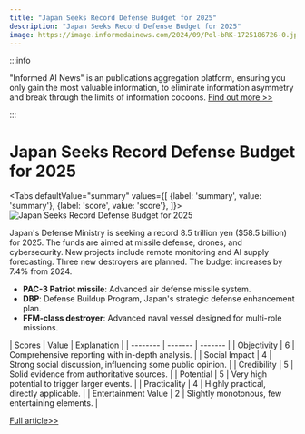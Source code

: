 ```yaml
---
title: "Japan Seeks Record Defense Budget for 2025"
description: "Japan Seeks Record Defense Budget for 2025"
image: https://image.informedainews.com/2024/09/Pol-bRK-1725186726-0.jpg
---
```



:::info

"Informed AI News" is an publications aggregation platform, ensuring you only gain the most valuable information, to eliminate information asymmetry and break through the limits of information cocoons.  [Find out more >>](/)

:::

# Japan Seeks Record Defense Budget for 2025


<Tabs
	defaultValue="summary"
	values={[
	{label: 'summary', value: 'summary'},
	{label: 'score', value: 'score'},
]}>
<TabItem value="summary">
<img
  src="https://image.informedainews.com/2024/09/Pol-bRK-1725186726-0.jpg"
  alt="Japan Seeks Record Defense Budget for 2025"
/>



Japan's Defense Ministry is seeking a record 8.5 trillion yen ($58.5 billion) for 2025. The funds are aimed at missile defense, drones, and cybersecurity. New projects include remote monitoring and AI supply forecasting. Three new destroyers are planned. The budget increases by 7.4% from 2024.

- **PAC-3 Patriot missile**: Advanced air defense missile system.
- **DBP**: Defense Buildup Program, Japan's strategic defense enhancement plan.
- **FFM-class destroyer**: Advanced naval vessel designed for multi-role missions.
</TabItem>
<TabItem value="score">
	| Scores     | Value   | Explanation |
	| -------- | ------- | ------- |
	| Objectivity  | 6    | Comprehensive reporting with in-depth analysis.    |
	| Social Impact | 4     | Strong social discussion, influencing some public opinion.    |
	| Credibility    | 5    | Solid evidence from authoritative sources.    |
	| Potential    | 5    | Very high potential to trigger larger events.    |
	| Practicality    | 4    | Highly practical, directly applicable.    |
	| Entertainment Value    | 2    | Slightly monotonous, few entertaining elements.    |
</TabItem>
</Tabs>

[Full article>>](https://sputniknews.com/20240830/japanese-defense-ministry-prepares-record-high-585bln-budget-for-2025-financial-year-1119963135.html)
